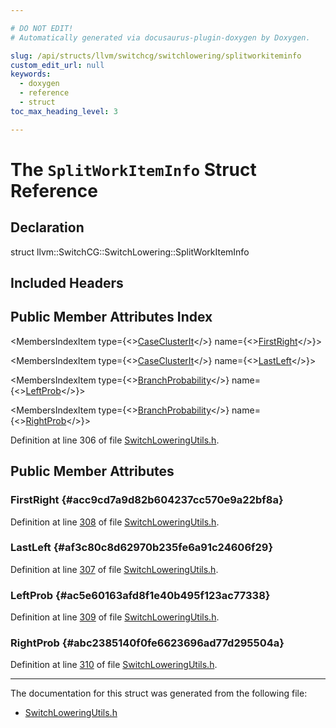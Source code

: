 ```yaml
---

# DO NOT EDIT!
# Automatically generated via docusaurus-plugin-doxygen by Doxygen.

slug: /api/structs/llvm/switchcg/switchlowering/splitworkiteminfo
custom_edit_url: null
keywords:
  - doxygen
  - reference
  - struct
toc_max_heading_level: 3

---
```





# The `SplitWorkItemInfo` Struct Reference

<DoxygenPage pluginConfig={pluginConfig}>



## Declaration

<CodeBlock>struct llvm::SwitchCG::SwitchLowering::SplitWorkItemInfo</CodeBlock>

## Included Headers

<IncludesList>
<IncludesListItem
  filePath="llvm/CodeGen/SwitchLoweringUtils.h"
  permalink="/docs/api/files/include/include/llvm/include/llvm/codegen/switchloweringutils-h"
  isLocal="true" />
</IncludesList>

## Public Member Attributes Index

<MembersIndex>

<MembersIndexItem
  type={<><a href="/docs/api/namespaces/llvm/switchcg/#afb58db00e426c2a6c09111c7cea5a743">CaseClusterIt</a></>}
  name={<><a href="#acc9cd7a9d82b604237cc570e9a22bf8a">FirstRight</a></>}>
</MembersIndexItem>

<MembersIndexItem
  type={<><a href="/docs/api/namespaces/llvm/switchcg/#afb58db00e426c2a6c09111c7cea5a743">CaseClusterIt</a></>}
  name={<><a href="#af3c80c8d62970b235fe6a91c24606f29">LastLeft</a></>}>
</MembersIndexItem>

<MembersIndexItem
  type={<><a href="/docs/api/classes/llvm/branchprobability">BranchProbability</a></>}
  name={<><a href="#ac5e60163afd8f1e40b495f123ac77338">LeftProb</a></>}>
</MembersIndexItem>

<MembersIndexItem
  type={<><a href="/docs/api/classes/llvm/branchprobability">BranchProbability</a></>}
  name={<><a href="#abc2385140f0fe6623696ad77d295504a">RightProb</a></>}>
</MembersIndexItem>

</MembersIndex>


Definition at line 306 of file <a href="/docs/api/files/include/include/llvm/include/llvm/codegen/switchloweringutils-h">SwitchLoweringUtils.h</a>.

<SectionDefinition>

## Public Member Attributes

### FirstRight {#acc9cd7a9d82b604237cc570e9a22bf8a}

<MemberDefinition
  prototype="CaseClusterIt llvm::SwitchCG::SwitchLowering::SplitWorkItemInfo::FirstRight">

Definition at line <a href="/docs/api/files/include/include/llvm/include/llvm/codegen/switchloweringutils-h/#l00308">308</a> of file <a href="/docs/api/files/include/include/llvm/include/llvm/codegen/switchloweringutils-h">SwitchLoweringUtils.h</a>.
</MemberDefinition>

### LastLeft {#af3c80c8d62970b235fe6a91c24606f29}

<MemberDefinition
  prototype="CaseClusterIt llvm::SwitchCG::SwitchLowering::SplitWorkItemInfo::LastLeft">

Definition at line <a href="/docs/api/files/include/include/llvm/include/llvm/codegen/switchloweringutils-h/#l00307">307</a> of file <a href="/docs/api/files/include/include/llvm/include/llvm/codegen/switchloweringutils-h">SwitchLoweringUtils.h</a>.
</MemberDefinition>

### LeftProb {#ac5e60163afd8f1e40b495f123ac77338}

<MemberDefinition
  prototype="BranchProbability llvm::SwitchCG::SwitchLowering::SplitWorkItemInfo::LeftProb">

Definition at line <a href="/docs/api/files/include/include/llvm/include/llvm/codegen/switchloweringutils-h/#l00309">309</a> of file <a href="/docs/api/files/include/include/llvm/include/llvm/codegen/switchloweringutils-h">SwitchLoweringUtils.h</a>.
</MemberDefinition>

### RightProb {#abc2385140f0fe6623696ad77d295504a}

<MemberDefinition
  prototype="BranchProbability llvm::SwitchCG::SwitchLowering::SplitWorkItemInfo::RightProb">

Definition at line <a href="/docs/api/files/include/include/llvm/include/llvm/codegen/switchloweringutils-h/#l00310">310</a> of file <a href="/docs/api/files/include/include/llvm/include/llvm/codegen/switchloweringutils-h">SwitchLoweringUtils.h</a>.
</MemberDefinition>

</SectionDefinition>

<hr/>

The documentation for this struct was generated from the following file:

<ul>
<li><a href="/docs/api/files/include/include/llvm/include/llvm/codegen/switchloweringutils-h">SwitchLoweringUtils.h</a></li>
</ul>

</DoxygenPage>

